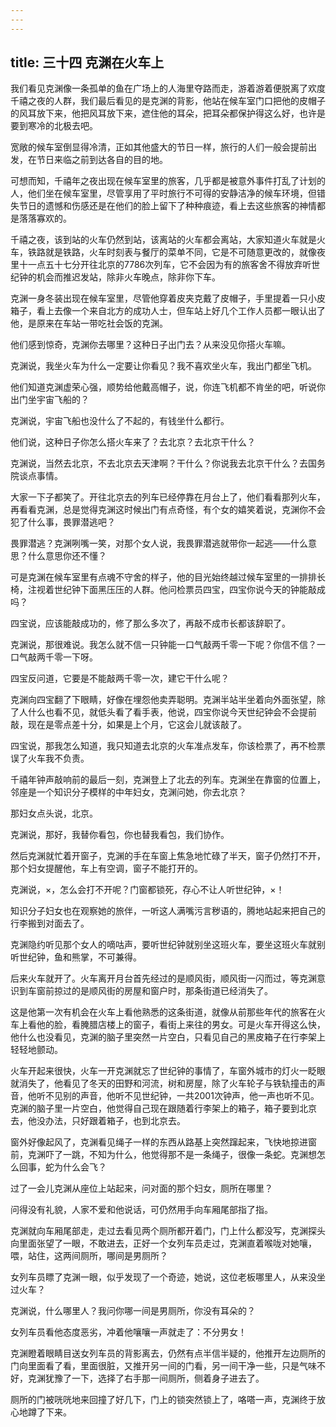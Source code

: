 ```yaml
---
---
---
```

title: 三十四 克渊在火车上
---




我们看见克渊像一条孤单的鱼在广场上的人海里夺路而走，游着游着便脱离了欢度千禧之夜的人群，我们最后看见的是克渊的背影，他站在候车室门口把他的皮帽子的风耳放下来，他把风耳放下来，遮住他的耳朵，把耳朵都保护得这么好，也许是要到寒冷的北极去吧。

宽敞的候车室倒显得冷清，正如其他盛大的节日一样，旅行的人们一般会提前出发，在节日来临之前到达各自的目的地。

可想而知，千禧年之夜出现在候车室里的旅客，几乎都是被意外事件打乱了计划的人，他们坐在候车室里，尽管享用了平时旅行不可得的安静洁净的候车环境，但错失节日的遗憾和伤感还是在他们的脸上留下了种种痕迹，看上去这些旅客的神情都是落落寡欢的。

千禧之夜，该到站的火车仍然到站，该离站的火车都会离站，大家知道火车就是火车，铁路就是铁路，火车时刻表与餐厅的菜单不同，它是不可随意更改的，就像夜里十一点五十七分开往北京的7786次列车，它不会因为有的旅客舍不得放弃听世纪钟的机会而推迟发站，除非火车晚点，除非你下车。

克渊一身冬装出现在候车室里，尽管他穿着皮夹克戴了皮帽子，手里提着一只小皮箱子，看上去像一个来自北方的成功人士，但车站上好几个工作人员都一眼认出了他，是原来在车站一带吃社会饭的克渊。

他们感到惊奇，克渊你去哪里？这种日子出门去？从来没见你搭火车嘛。

克渊说，我坐火车为什么一定要让你看见？我不喜欢坐火车，我出门都坐飞机。

他们知道克渊虚荣心强，顺势给他戴高帽子，说，你连飞机都不肯坐的吧，听说你出门坐宇宙飞船的？

克渊说，宇宙飞船也没什么了不起的，有钱坐什么都行。

他们说，这种日子你怎么搭火车来了？去北京？去北京干什么？

克渊说，当然去北京，不去北京去天津啊？干什么？你说我去北京干什么？去国务院谈点事情。

大家一下子都笑了。开往北京去的列车已经停靠在月台上了，他们看看那列火车，再看看克渊，总是觉得克渊这时候出门有点奇怪，有个女的嬉笑着说，克渊你不会犯了什么事，畏罪潜逃吧？

畏罪潜逃？克渊咧嘴一笑，对那个女人说，我畏罪潜逃就带你一起逃——什么意思？什么意思你还不懂？

可是克渊在候车室里有点魂不守舍的样子，他的目光始终越过候车室里的一排排长椅，注视着世纪钟下面黑压压的人群。他问检票员四宝，四宝你说今天的钟能敲成吗？

四宝说，应该能敲成功的，修了那么多次了，再敲不成市长都该辞职了。

克渊说，那很难说。我怎么就不信一只钟能一口气敲两千零一下呢？你信不信？一口气敲两千零一下呀。

四宝反问道，它要是不能敲两千零一次，建它干什么呢？

克渊向四宝翻了下眼睛，好像在埋怨他卖弄聪明。克渊半站半坐着向外面张望，除了人什么也看不见，就低头看了看手表，他说，四宝你说今天世纪钟会不会提前敲，现在是零点差十分，如果是上个月，它这会儿就该敲了。

四宝说，那我怎么知道，我只知道去北京的火车准点发车，你该检票了，再不检票误了火车我不负责。

千禧年钟声敲响前的最后一刻，克渊登上了北去的列车。克渊坐在靠窗的位置上，邻座是一个知识分子模样的中年妇女，克渊问她，你去北京？

那妇女点头说，北京。

克渊说，那好，我替你看包，你也替我看包，我们协作。

然后克渊就忙着开窗子，克渊的手在车窗上焦急地忙碌了半天，窗子仍然打不开，那个妇女提醒他，车上有空调，窗子不能打开的。

克渊说，×，怎么会打不开呢？门窗都锁死，存心不让人听世纪钟，×！

知识分子妇女也在观察她的旅伴，一听这人满嘴污言秽语的，腾地站起来把自己的行李搬到对面去了。

克渊隐约听见那个女人的嘀咕声，要听世纪钟就别坐这班火车，要坐这班火车就别听世纪钟，鱼和熊掌，不可兼得。

后来火车就开了。火车离开月台首先经过的是顺风街，顺风街一闪而过，等克渊意识到车窗前掠过的是顺风街的房屋和窗户时，那条街道已经消失了。

这是他第一次有机会在火车上看他熟悉的这条街道，就像从前那些年代的旅客在火车上看他的脸，看腌腊店楼上的窗子，看街上来往的男女。可是火车开得这么快，他什么也没看见，克渊的脑子里突然一片空白，只看见自己的黑皮箱子在行李架上轻轻地颤动。

火车开起来很快，火车一开克渊就忘了世纪钟的事情了，车窗外城市的灯火一眨眼就消失了，他看见了冬天的田野和河流，树和房屋，除了火车轮子与铁轨撞击的声音，他听不见别的声音，他听不见世纪钟，一共2001次钟声，他一声也听不见。克渊的脑子里一片空白，他觉得自己现在跟随着行李架上的箱子，箱子要到北京去，他没办法，只好跟着箱子，也到北京去。

窗外好像起风了，克渊看见绳子一样的东西从路基上突然蹿起来，飞快地掠进窗前，克渊吓了一跳，不知为什么，他觉得那不是一条绳子，很像一条蛇。克渊想怎么回事，蛇为什么会飞？

过了一会儿克渊从座位上站起来，问对面的那个妇女，厕所在哪里？

问得没有礼貌，人家不爱和他说话，可仍然用手向车厢尾部指了指。

克渊就向车厢尾部走，走过去看见两个厕所都开着门，门上什么都没写，克渊探头向里面张望了一眼，不敢进去，正好一个女列车员走过，克渊直着喉咙对她嚷，喂，站住，这两间厕所，哪间是男厕所？

女列车员瞟了克渊一眼，似乎发现了一个奇迹，她说，这位老板哪里人，从来没坐过火车？

克渊说，什么哪里人？我问你哪一间是男厕所，你没有耳朵的？

女列车员看他态度恶劣，冲着他嚷嚷一声就走了：不分男女！

克渊瞪着眼睛目送女列车员的背影离去，仍然有点半信半疑的，他推开左边厕所的门向里面看了看，里面很脏，又推开另一间的门看，另一间干净一些，只是气味不好，克渊犹豫了一下，选择了右手那一间厕所，侧着身子进去了。

厕所的门被咣咣地来回撞了好几下，门上的锁突然锁上了，咯嗒一声，克渊终于放心地蹲了下来。